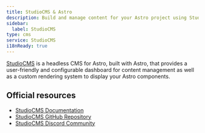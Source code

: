 ```yaml
---
title: StudioCMS & Astro
description: Build and manage content for your Astro project using StudioCMS, a headless CMS designed specifically for Astro.
sidebar:
  label: StudioCMS
type: cms
service: StudioCMS
i18nReady: true
---
```


[StudioCMS](https://studiocms.dev/) is a headless CMS for Astro, built with Astro, that provides a user-friendly and configurable dashboard for content management as well as a custom rendering system to display your Astro components.


## Official resources

- [StudioCMS Documentation](https://docs.studiocms.dev/)
- [StudioCMS GitHub Repository](https://github.com/withstudiocms/studiocms)
- [StudioCMS Discord Community](https://chat.studiocms.dev)
